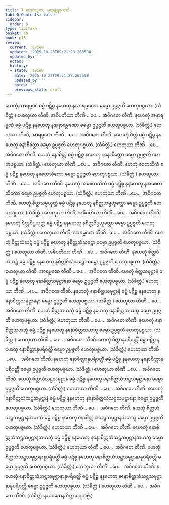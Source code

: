 ```yaml
---
title: 7 ဟေတုဒုက, မဟန္တရဒုကာဒိ
tableOfContents: false
sidebar:
  order: 8
type: tipitaka
basket: ab
book: p18
review:
  current: review
  updated: '2025-10-23T09:21:28.263590'
  updated_by: ''
  notes: ''
  history:
  - state: review
    date: '2025-10-23T09:21:28.263590'
    updated_by: ''
    notes: ''
    previous_state: draft
---
```



<ReviewStatus review={frontmatter.review} showDetails={true} />

<HypothesisAnnotation frontmatter={frontmatter} />

<DynamicBreadcrumb />

<Division number="27" book="p18" e="ch" v="40" p="312">

<Paragraph number="64" book="p18">
ဟေတုံ သာရမ္မဏံ ဓမ္မံ ပဋိစ္စ နဟေတု နသာရမ္မဏော ဓမ္မော ဥပ္ပဇ္ဇတိ ဟေတုပစ္စယာ. (သံခိတ္တံ.) ဟေတုယာ တီဏိ, အဓိပတိယာ တီဏိ …ပေ…  အဝိဂတေ တီဏိ.
</Paragraph>

<Paragraph number="65" book="p18">
နဟေတုံ အနာရမ္မဏံ ဓမ္မံ ပဋိစ္စ နနဟေတု နအနာရမ္မဏော ဓမ္မော ဥပ္ပဇ္ဇတိ ဟေတုပစ္စယာ. (သံခိတ္တံ.) ဟေတုယာ တီဏိ, အာရမ္မဏေ တီဏိ …ပေ…  အဝိဂတေ တီဏိ.
</Paragraph>

</Division>
<Division number="28" book="p18" e="ch" v="40" p="312">

<Paragraph number="66" book="p18">
နဟေတုံ စိတ္တံ ဓမ္မံ ပဋိစ္စ နနဟေတု နောစိတ္တော ဓမ္မော ဥပ္ပဇ္ဇတိ ဟေတုပစ္စယာ. (သံခိတ္တံ.) ဟေတုယာ တီဏိ …ပေ…  အဝိဂတေ တီဏိ.
</Paragraph>

<Paragraph number="67" book="p18">
ဟေတုံ နောစိတ္တံ ဓမ္မံ ပဋိစ္စ နဟေတု နနောစိတ္တော ဓမ္မော ဥပ္ပဇ္ဇတိ ဟေတုပစ္စယာ. (သံခိတ္တံ.) ဟေတုယာ တီဏိ …ပေ…  အဝိဂတေ တီဏိ.
</Paragraph>

</Division>
<Division number="29" book="p18" e="ch" v="40" p="312">

<Paragraph number="68" book="p18">
ဟေတုံ စေတသိကံ ဓမ္မံ ပဋိစ္စ နဟေတု နစေတသိကော ဓမ္မော ဥပ္ပဇ္ဇတိ ဟေတုပစ္စယာ. (သံခိတ္တံ.) ဟေတုယာ တီဏိ …ပေ…  အဝိဂတေ တီဏိ.
</Paragraph>

<Paragraph number="69" book="p18">
နဟေတုံ အစေတသိကံ ဓမ္မံ ပဋိစ္စ နနဟေတု နအစေတသိကော ဓမ္မော ဥပ္ပဇ္ဇတိ ဟေတုပစ္စယာ. (သံခိတ္တံ.) ဟေတုယာ တီဏိ …ပေ…  အဝိဂတေ တီဏိ.
</Paragraph>

</Division>
<Division number="30" book="p18" e="ch" v="40" p="312">

<Paragraph number="70" book="p18">
ဟေတုံ စိတ္တသမ္ပယုတ္တံ ဓမ္မံ ပဋိစ္စ နဟေတု နစိတ္တသမ္ပယုတ္တော ဓမ္မော ဥပ္ပဇ္ဇတိ ဟေတုပစ္စယာ. (သံခိတ္တံ.) ဟေတုယာ တီဏိ, အဓိပတိယာ တီဏိ …ပေ…  အဝိဂတေ တီဏိ.
</Paragraph>

<Paragraph number="71" book="p18">
နဟေတုံ စိတ္တဝိပ္ပယုတ္တံ ဓမ္မံ ပဋိစ္စ နနဟေတု နစိတ္တဝိပ္ပယုတ္တော ဓမ္မော ဥပ္ပဇ္ဇတိ ဟေတုပစ္စယာ. (သံခိတ္တံ.) ဟေတုယာ တီဏိ, အာရမ္မဏေ တီဏိ …ပေ…  အဝိဂတေ တီဏိ.
</Paragraph>

</Division>
<Division number="31" book="p18" e="ch" v="40" p="313">

<Paragraph number="72" book="p18">
ဟေတုံ စိတ္တသံသဋ္ဌံ ဓမ္မံ ပဋိစ္စ နဟေတု နစိတ္တသံသဋ္ဌော ဓမ္မော ဥပ္ပဇ္ဇတိ ဟေတုပစ္စယာ. (သံခိတ္တံ.) ဟေတုယာ တီဏိ, အဓိပတိယာ တီဏိ …ပေ…  အဝိဂတေ တီဏိ.
</Paragraph>

<Paragraph number="73" book="p18">
နဟေတုံ စိတ္တဝိသံသဋ္ဌံ ဓမ္မံ ပဋိစ္စ နနဟေတု နစိတ္တဝိသံသဋ္ဌော ဓမ္မော ဥပ္ပဇ္ဇတိ ဟေတုပစ္စယာ. (သံခိတ္တံ.) ဟေတုယာ တီဏိ, အာရမ္မဏေ တီဏိ …ပေ…  အဝိဂတေ တီဏိ.
</Paragraph>

</Division>
<Division number="32" book="p18" e="ch" v="40" p="313">

<Paragraph number="74" book="p18">
ဟေတုံ စိတ္တသမုဋ္ဌာနံ ဓမ္မံ ပဋိစ္စ နဟေတု နောစိတ္တသမုဋ္ဌာနော ဓမ္မော ဥပ္ပဇ္ဇတိ ဟေတုပစ္စယာ. (သံခိတ္တံ.) ဟေတုယာ တီဏိ …ပေ…  အဝိဂတေ တီဏိ.
</Paragraph>

<Paragraph number="75" book="p18">
နဟေတုံ နောစိတ္တသမုဋ္ဌာနံ ဓမ္မံ ပဋိစ္စ နနဟေတု နနောစိတ္တသမုဋ္ဌာနော ဓမ္မော ဥပ္ပဇ္ဇတိ ဟေတုပစ္စယာ. (သံခိတ္တံ.) ဟေတုယာ တီဏိ …ပေ…  အဝိဂတေ တီဏိ.
</Paragraph>

</Division>
<Division number="33" book="p18" e="ch" v="40" p="313">

<Paragraph number="76" book="p18">
ဟေတုံ စိတ္တသဟဘုံ ဓမ္မံ ပဋိစ္စ နဟေတု နောစိတ္တသဟဘူ ဓမ္မော ဥပ္ပဇ္ဇတိ ဟေတုပစ္စယာ. (သံခိတ္တံ.) ဟေတုယာ တီဏိ …ပေ…  အဝိဂတေ တီဏိ.
</Paragraph>

<Paragraph number="77" book="p18">
နဟေတုံ နောစိတ္တသဟဘုံ ဓမ္မံ ပဋိစ္စ နနဟေတု နနောစိတ္တသဟဘူ ဓမ္မော ဥပ္ပဇ္ဇတိ ဟေတုပစ္စယာ. (သံခိတ္တံ.) ဟေတုယာ တီဏိ …ပေ…  အဝိဂတေ တီဏိ.
</Paragraph>

</Division>
<Division number="34" book="p18" e="ch" v="40" p="313">

<Paragraph number="78" book="p18">
ဟေတုံ စိတ္တာနုပရိဝတ္တိံ ဓမ္မံ ပဋိစ္စ နဟေတု နောစိတ္တာနုပရိဝတ္တီ ဓမ္မော ဥပ္ပဇ္ဇတိ ဟေတုပစ္စယာ. (သံခိတ္တံ.) ဟေတုယာ တီဏိ …ပေ…  အဝိဂတေ တီဏိ.
</Paragraph>

<Paragraph number="79" book="p18">
နဟေတုံ နောစိတ္တာနုပရိဝတ္တိံ ဓမ္မံ ပဋိစ္စ နနဟေတု နနောစိတ္တာနုပရိဝတ္တီ ဓမ္မော ဥပ္ပဇ္ဇတိ ဟေတုပစ္စယာ. (သံခိတ္တံ.) ဟေတုယာ တီဏိ …ပေ…  အဝိဂတေ တီဏိ.
</Paragraph>

</Division>
<Division number="35" book="p18" e="ch" v="40" p="313">

<Paragraph number="80" book="p18">
ဟေတုံ စိတ္တသံသဋ္ဌသမုဋ္ဌာနံ ဓမ္မံ ပဋိစ္စ နဟေတု နောစိတ္တသံသဋ္ဌသမုဋ္ဌာနော ဓမ္မော ဥပ္ပဇ္ဇတိ ဟေတုပစ္စယာ. (သံခိတ္တံ.) ဟေတုယာ တီဏိ …ပေ…  အဝိဂတေ တီဏိ.
</Paragraph>

<Paragraph number="81" book="p18">
နဟေတုံ နောစိတ္တသံသဋ္ဌသမုဋ္ဌာနံ ဓမ္မံ ပဋိစ္စ နနဟေတု နနောစိတ္တသံသဋ္ဌသမုဋ္ဌာနော ဓမ္မော ဥပ္ပဇ္ဇတိ ဟေတုပစ္စယာ. (သံခိတ္တံ.) ဟေတုယာ တီဏိ …ပေ…  အဝိဂတေ တီဏိ.
</Paragraph>

</Division>
<Division number="36" book="p18" e="ch" v="40" p="313">

<Paragraph number="82" book="p18">
ဟေတုံ စိတ္တသံသဋ္ဌသမုဋ္ဌာနသဟဘုံ ဓမ္မံ ပဋိစ္စ နဟေတု နောစိတ္တသံသဋ္ဌသမုဋ္ဌာနသဟဘူ ဓမ္မော ဥပ္ပဇ္ဇတိ ဟေတုပစ္စယာ. (သံခိတ္တံ.) ဟေတုယာ တီဏိ …ပေ…  အဝိဂတေ တီဏိ.
</Paragraph>

<Paragraph number="83" book="p18">
နဟေတုံ နောစိတ္တသံသဋ္ဌသမုဋ္ဌာနသဟဘုံ ဓမ္မံ ပဋိစ္စ နနဟေတု နနောစိတ္တသံသဋ္ဌသမုဋ္ဌာနသဟဘူ ဓမ္မော ဥပ္ပဇ္ဇတိ ဟေတုပစ္စယာ. (သံခိတ္တံ.) ဟေတုယာ တီဏိ …ပေ…  အဝိဂတေ တီဏိ.
</Paragraph>

</Division>
<Division number="37" book="p18" e="ch" v="40" p="313">

<Paragraph number="84" book="p18">
ဟေတုံ စိတ္တသံသဋ္ဌသမုဋ္ဌာနာနုပရိဝတ္တိံ ဓမ္မံ ပဋိစ္စ နဟေတု နောစိတ္တသံသဋ္ဌသမုဋ္ဌာနာနုပရိဝတ္တီ ဓမ္မော ဥပ္ပဇ္ဇတိ ဟေတုပစ္စယာ. (သံခိတ္တံ.) ဟေတုယာ တီဏိ …ပေ…  အဝိဂတေ တီဏိ.
</Paragraph>

<Paragraph number="85" book="p18">
နဟေတုံ နောစိတ္တသံသဋ္ဌသမုဋ္ဌာနာနုပရိဝတ္တိံ ဓမ္မံ ပဋိစ္စ နနဟေတု နနောစိတ္တသံသဋ္ဌသမုဋ္ဌာနာနုပရိဝတ္တီ ဓမ္မော ဥပ္ပဇ္ဇတိ ဟေတုပစ္စယာ. (သံခိတ္တံ.) ဟေတုယာ တီဏိ …ပေ…  အဝိဂတေ တီဏိ. (သံခိတ္တံ. နယဝသေန ဝိတ္ထာရေတဗ္ဗံ.)
</Paragraph>
</Division>
